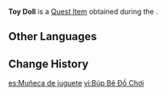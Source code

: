 {{Item Infobox
|id           = 101634
|image        = Item Toy Doll.png
|type         = Quest Items
|description  = A toy belonging to miner [[Qi Ding]]'s [[Qi Nan|daughter]]. It looks pretty tattered and it's hard to imagine that any kid would like it. But the intricate stitch-work shows that this was once quite the pricey item.
|source1      = [[The Chasm's Bounty]]
}}
'''Toy Doll''' is a [[Quest Item]] obtained during the {{Quest|The Chasm's Bounty}}.
<!--
==Location==
<gallery>

</gallery>
-->
==Other Languages==
{{Other Languages
|default_hidden = 1
|en      = Toy Doll
|zhs     = 玩具娃娃
|zhs_rm  = Wánjù Wáwá
|zht     = 玩具娃娃
|zht_rm  = Wánjù Wáwá
|ja      = 人形
|ja_rm   = Ningyou
|ko      = 장난감 인형
|ko_rm   = Jangnangam Inhyeong
|es      = Muñeca de juguete
|fr      = Poupée
|ru      = Кукла
|th      = ตุ๊กตาของเล่น
|th_rm   = 
|vi      = Búp Bê Đồ Chơi
|de      = Puppe
|id      = Boneka Mainan
|pt      = Boneca de Brinquedo
|tr      = Oyuncak Bebek
|it      = Bambola giocattolo
}}

==Change History==
{{Change History|2.6}}

[[es:Muñeca de juguete]]
[[vi:Búp Bê Đồ Chơi]]